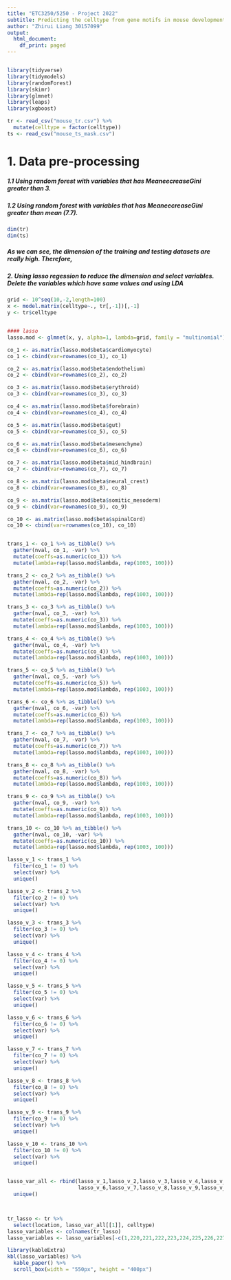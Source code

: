 ---
title: "ETC3250/5250 - Project 2022"
subtitle: Predicting the celltype from gene motifs in mouse development
author: "Zhirui Liang 30157099"
output:
  html_document:
    df_print: paged
---


```{r setup, include=FALSE}

```


```{r echo=FALSE}
library(tidyverse)
library(tidymodels)
library(randomForest)
library(skimr)
library(glmnet)
library(leaps)
library(xgboost)
```


```{r echo=FALSE}
tr <- read_csv("mouse_tr.csv") %>%
  mutate(celltype = factor(celltype))
ts <- read_csv("mouse_ts_mask.csv")
```

# 1. Data pre-processing

##### 1.1 Using random forest with variables that has MeaneecreaseGini greater than 3. 

##### 1.2 Using random forest with variables that has MeaneecreaseGini greater than mean (7.7).

```{r echo=FALSE}
dim(tr)
dim(ts)
```
##### As we can see, the dimension of the training and testing datasets are really high. Therefore,
##### 2. Using lasso regession to reduce the dimension and select variables. Delete the variables which have same values and using LDA

```{r echo=FALSE}


grid <- 10^seq(10,-2,length=100)
x <- model.matrix(celltype~., tr[,-1])[,-1]
y <- tr$celltype


#### lasso
lasso.mod <- glmnet(x, y, alpha=1, lambda=grid, family = "multinomial")

co_1 <- as.matrix(lasso.mod$beta$cardiomyocyte)
co_1 <- cbind(var=rownames(co_1), co_1)

co_2 <- as.matrix(lasso.mod$beta$endothelium)
co_2 <- cbind(var=rownames(co_2), co_2)

co_3 <- as.matrix(lasso.mod$beta$erythroid)
co_3 <- cbind(var=rownames(co_3), co_3)

co_4 <- as.matrix(lasso.mod$beta$forebrain)
co_4 <- cbind(var=rownames(co_4), co_4)

co_5 <- as.matrix(lasso.mod$beta$gut)
co_5 <- cbind(var=rownames(co_5), co_5)

co_6 <- as.matrix(lasso.mod$beta$mesenchyme)
co_6 <- cbind(var=rownames(co_6), co_6)

co_7 <- as.matrix(lasso.mod$beta$mid_hindbrain)
co_7 <- cbind(var=rownames(co_7), co_7)

co_8 <- as.matrix(lasso.mod$beta$neural_crest)
co_8 <- cbind(var=rownames(co_8), co_8)

co_9 <- as.matrix(lasso.mod$beta$somitic_mesoderm)
co_9 <- cbind(var=rownames(co_9), co_9)

co_10 <- as.matrix(lasso.mod$beta$spinalCord)
co_10 <- cbind(var=rownames(co_10), co_10)


trans_1 <- co_1 %>% as_tibble() %>%
  gather(nval, co_1, -var) %>%
  mutate(coeffs=as.numeric(co_1)) %>%
  mutate(lambda=rep(lasso.mod$lambda, rep(1003, 100)))

trans_2 <- co_2 %>% as_tibble() %>%
  gather(nval, co_2, -var) %>%
  mutate(coeffs=as.numeric(co_2)) %>%
  mutate(lambda=rep(lasso.mod$lambda, rep(1003, 100)))

trans_3 <- co_3 %>% as_tibble() %>%
  gather(nval, co_3, -var) %>%
  mutate(coeffs=as.numeric(co_3)) %>%
  mutate(lambda=rep(lasso.mod$lambda, rep(1003, 100)))

trans_4 <- co_4 %>% as_tibble() %>%
  gather(nval, co_4, -var) %>%
  mutate(coeffs=as.numeric(co_4)) %>%
  mutate(lambda=rep(lasso.mod$lambda, rep(1003, 100)))

trans_5 <- co_5 %>% as_tibble() %>%
  gather(nval, co_5, -var) %>%
  mutate(coeffs=as.numeric(co_5)) %>%
  mutate(lambda=rep(lasso.mod$lambda, rep(1003, 100)))

trans_6 <- co_6 %>% as_tibble() %>%
  gather(nval, co_6, -var) %>%
  mutate(coeffs=as.numeric(co_6)) %>%
  mutate(lambda=rep(lasso.mod$lambda, rep(1003, 100)))

trans_7 <- co_7 %>% as_tibble() %>%
  gather(nval, co_7, -var) %>%
  mutate(coeffs=as.numeric(co_7)) %>%
  mutate(lambda=rep(lasso.mod$lambda, rep(1003, 100)))

trans_8 <- co_8 %>% as_tibble() %>%
  gather(nval, co_8, -var) %>%
  mutate(coeffs=as.numeric(co_8)) %>%
  mutate(lambda=rep(lasso.mod$lambda, rep(1003, 100)))

trans_9 <- co_9 %>% as_tibble() %>%
  gather(nval, co_9, -var) %>%
  mutate(coeffs=as.numeric(co_9)) %>%
  mutate(lambda=rep(lasso.mod$lambda, rep(1003, 100)))

trans_10 <- co_10 %>% as_tibble() %>%
  gather(nval, co_10, -var) %>%
  mutate(coeffs=as.numeric(co_10)) %>%
  mutate(lambda=rep(lasso.mod$lambda, rep(1003, 100)))
```

```{r echo = FALSE}

lasso_v_1 <- trans_1 %>%
  filter(co_1 != 0) %>%
  select(var) %>%
  unique()

lasso_v_2 <- trans_2 %>%
  filter(co_2 != 0) %>%
  select(var) %>%
  unique()

lasso_v_3 <- trans_3 %>%
  filter(co_3 != 0) %>%
  select(var) %>%
  unique()

lasso_v_4 <- trans_4 %>%
  filter(co_4 != 0) %>%
  select(var) %>%
  unique()

lasso_v_5 <- trans_5 %>%
  filter(co_5 != 0) %>%
  select(var) %>%
  unique()

lasso_v_6 <- trans_6 %>%
  filter(co_6 != 0) %>%
  select(var) %>%
  unique()

lasso_v_7 <- trans_7 %>%
  filter(co_7 != 0) %>%
  select(var) %>%
  unique()

lasso_v_8 <- trans_8 %>%
  filter(co_8 != 0) %>%
  select(var) %>%
  unique()

lasso_v_9 <- trans_9 %>%
  filter(co_9 != 0) %>%
  select(var) %>%
  unique()

lasso_v_10 <- trans_10 %>%
  filter(co_10 != 0) %>%
  select(var) %>%
  unique()


lasso_var_all <- rbind(lasso_v_1,lasso_v_2,lasso_v_3,lasso_v_4,lasso_v_5,
                       lasso_v_6,lasso_v_7,lasso_v_8,lasso_v_9,lasso_v_10) %>%
  unique()



tr_lasso <- tr %>%
  select(location, lasso_var_all[[1]], celltype)
lasso_variables <- colnames(tr_lasso)
lasso_variables <- lasso_variables[-c(1,220,221,222,223,224,225,226,227,228,1005)]
```

```{r echo=FALSE}
library(kableExtra)
kbl(lasso_variables) %>%
  kable_paper() %>%
  scroll_box(width = "550px", height = "400px")
```

